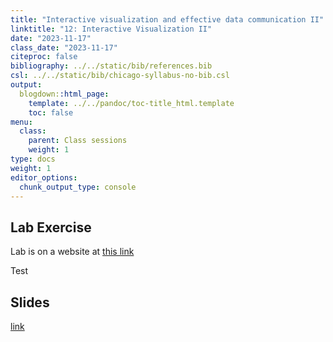 ```yaml
---
title: "Interactive visualization and effective data communication II"
linktitle: "12: Interactive Visualization II"
date: "2023-11-17"
class_date: "2023-11-17"
citeproc: false
bibliography: ../../static/bib/references.bib
csl: ../../static/bib/chicago-syllabus-no-bib.csl
output:
  blogdown::html_page:
    template: ../../pandoc/toc-title_html.template
    toc: false
menu:
  class:
    parent: Class sessions
    weight: 1
type: docs
weight: 1
editor_options: 
  chunk_output_type: console
---
```


## Lab Exercise

Lab is on a website at [this link](https://ksiegmund.github.io/PM566-lab12-example/12-lab.html)

Test

## Slides

[link](/PM566/slides/12-interactive-viz2/slides.html)
